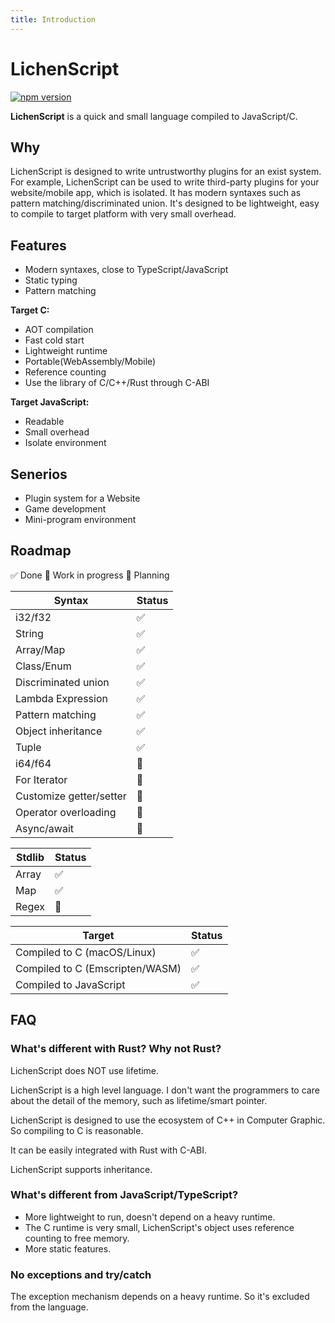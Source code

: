 ```yaml
---
title: Introduction
---
```


# LichenScript

[![npm version](https://img.shields.io/npm/v/lichenscript.svg)](https://www.npmjs.com/package/lichenscript)

**LichenScript** is a quick and small language compiled to JavaScript/C.

## Why

LichenScript is designed to write untrustworthy plugins for an exist system.
For example, LichenScript can be used to write third-party plugins for your website/mobile app,
which is isolated.
It has modern syntaxes such as pattern matching/discriminated union.
It's designed to be lightweight, easy to compile to target platform with very small overhead.

## Features

- Modern syntaxes, close to TypeScript/JavaScript
- Static typing
- Pattern matching

**Target C:**

- AOT compilation
- Fast cold start
- Lightweight runtime
- Portable(WebAssembly/Mobile)
- Reference counting
- Use the library of C/C++/Rust through C-ABI

**Target JavaScript:**

- Readable
- Small overhead
- Isolate environment

## Senerios

- Plugin system for a Website
- Game development
- Mini-program environment

## Roadmap

✅ Done
🔨 Work in progress
📖 Planning

| Syntax | Status |
| ------ | ------ |
| i32/f32 | ✅ |
| String | ✅ |
| Array/Map | ✅ |
| Class/Enum | ✅ |
| Discriminated union | ✅ |
| Lambda Expression | ✅ |
| Pattern matching | ✅ |
| Object inheritance | ✅ |
| Tuple | ✅ |
| i64/f64 | 🔨 |
| For Iterator | 🔨 |
| Customize getter/setter | 🔨 |
| Operator overloading | 📖 |
| Async/await | 📖 |

| Stdlib | Status |
| ------ | ------ |
| Array | ✅ |
| Map | ✅ |
| Regex | 📖 |

| Target | Status |
| ------ | ------ |
| Compiled to C (macOS/Linux) | ✅ |
| Compiled to C (Emscripten/WASM) | ✅ |
| Compiled to JavaScript | ✅ |

## FAQ

### What's different with Rust? Why not Rust?

LichenScript does NOT use lifetime.

LichenScript is a high level language.
I don't want the programmers to care about the detail
of the memory, such as lifetime/smart pointer.

LichenScript is designed to use the ecosystem of C++ in
Computer Graphic. So compiling to C is reasonable.

It can be easily integrated with Rust with C-ABI.

LichenScript supports inheritance.

### What's different from JavaScript/TypeScript?

- More lightweight to run, doesn't depend on a heavy runtime.
- The C runtime is very small, LichenScript's object uses reference counting to free memory.
- More static features.

### No exceptions and try/catch

The exception mechanism depends on a heavy runtime.
So it's excluded from the language.
